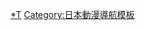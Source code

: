 {{Navbox
| name = 黑子的籃球
| basestyle = 
| title = [[黑子的籃球]]
| group1 = 概要
| list1 = [[黑子的籃球 EXTRA GAME|EXTRA GAME]] - [[黑子的籃球 EXTRA GAME 番外篇|番外篇]] - {{link-ja|黑子的籃球恐嚇事件|黒子のバスケ脅迫事件|恐嚇事件}} - [[黑子的籃球#動畫版|動畫]]
| group2 = 角色
| list2 = [[黑子的籃球角色列表]]
| group3 = 音樂
|  list3 = {{Navbox|child
| groupstyle = 
| group1 = 片頭曲
|  list1 = {{link-ja|Can Do|Can Do}} - {{link-ja|RIMFIRE|RIMFIRE}} - {{link-ja|The Other self|The Other self}} - {{link-ja|變幻自在的Magical Star|変幻自在のマジカルスター}} - {{link-ja|Punky Funky Love|Punky Funky Love}} - ZERO - {{link-ja|Memories (GRANRODEO單曲)|メモリーズ (GRANRODEOの曲)|Memories}}
| group2 = 片尾曲
|  list2 = {{link-ja|Start it right away|Start it right away}} - {{link-ja|Catal Rhythm|カタルリズム}} - {{link-ja|WALK (OLDCODEX單曲)|WALK (OLDCODEXの曲)|WALK}} - {{link-ja|FANTASTIC TUNE|FANTASTIC TUNE}} - GLITTER DAYS - {{link-ja|Ambivalence (SCREEN mode單曲)|アンビバレンス (曲)|Ambivalence}} - {{link-ja|Lantuna (OLDCODEX單曲)|Lantana|Lantana}}
}}
| group4 = 相關作品
|  list4 = {{link-ja|Miracle Battle Carddass|ミラクルバトルカードダス}} - {{link-ja|J-STARS Victory VS|ジェイスターズ ビクトリーバーサス}}
| group5 = 相關項目
|  list5 = [[藤卷忠俊]] - [[週刊少年JUMP]] - [[Production I.G]]
}}<noinclude>

{{DEFAULTSORT:Kuroko no basuke}}

[[Category:黑子的籃球|*T]]
[[Category:日本動漫導航模板]]
</noinclude>